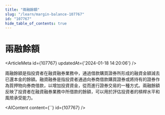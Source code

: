 ```yaml
---
title: "兩融餘額"
slug: "/learn/margin-balance-107767"
id: "107767"
hide_table_of_contents: true
---
```



# 兩融餘額

<ArticleMeta id={107767} updatedAt={'2024-01-18 14:20:06'} />
<div className='border-solid border-b border-t-0 my-4 border-[var(--ifm-color-gray-300)]' />

兩融餘額是指投資者在融資融券業務中，通過借款購買證券所形成的融資金額減去已還本金的餘額。融資融券是指投資者通過向券商借款購買證券或將持有的證券作為質押物向券商借款，以增加投資資金，從而進行證券交易的一種方式。兩融餘額反映了投資者在融資融券業務中所借款的餘額，可以用於評估投資者的槓桿水平和風險承受能力。

<AIContent content={``} id={107767} />

